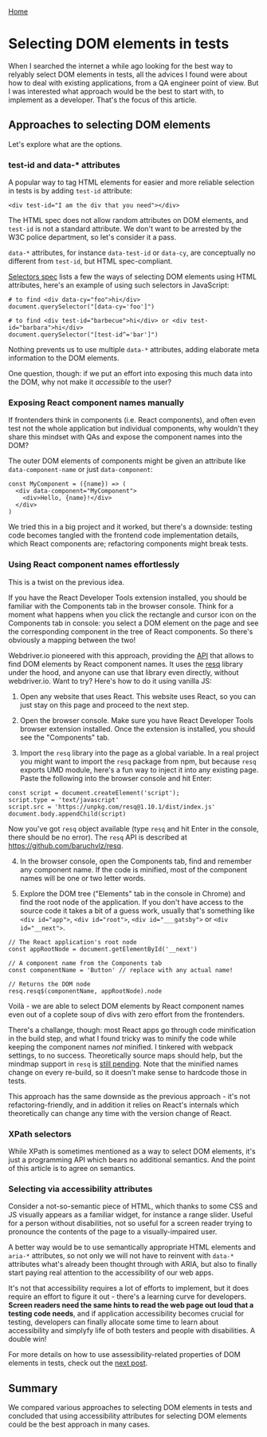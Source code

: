 [Home](/)

# Selecting DOM elements in tests

When I searched the internet a while ago looking for the best way to relyably
select DOM elements in tests, all the advices I found were about how to deal
with existing applications, from a QA engineer point of view. But I was
interested what approach would be the best to start with, to implement as a
developer. That's the focus of this article.

## Approaches to selecting DOM elements

Let's explore what are the options.

### test-id and data-* attributes

A popular way to tag HTML elements for easier and more reliable selection in
tests is by adding `test-id` attribute:

```
<div test-id="I am the div that you need"></div>
```

The HTML spec does not allow random attributes on DOM elements, and `test-id` is
not a standard attribute. We don't want to be arrested by the W3C police
department, so let's consider it a pass.

`data-*` attributes, for instance `data-test-id` or `data-cy`, are
conceptually no different from `test-id`, but HTML spec-compliant.

[Selectors spec](https://www.w3.org/TR/selectors-4/) lists a few the ways of
selecting DOM elements using HTML attributes, here's an example of using such
selectors in JavaScript:

```
# to find <div data-cy="foo">hi</div>
document.querySelector("[data-cy='foo']")

# to find <div test-id="barbecue">hi</div> or <div test-id="barbara">hi</div>
document.querySelector("[test-id^='bar']")
```

Nothing prevents us to use multiple `data-*` attributes, adding elaborate meta
information to the DOM elements.

One question, though: if we put an effort into exposing this much data into the
DOM, why not make it _accessible_ to the user?

### Exposing React component names manually

If frontenders think in components (i.e. React components), and often even test
not the whole application but individual components, why wouldn't they share
this mindset with QAs and expose the component names into the DOM?

The outer DOM elements of components might be given an attribute like
`data-component-name` or just `data-component`:

```
const MyComponent = ({name}) => (
  <div data-component="MyComponent">
    <div>Hello, {name}!</div>
  </div>
)
```

We tried this in a big project and it worked, but there's a downside: testing
code becomes tangled with the frontend code implementation details, which React
components are; refactoring components might break tests.

### Using React component names effortlessly

This is a twist on the previous idea.

If you have the React Developer Tools extension installed, you should be
familiar with the Components tab in the browser console. Think for a moment what
happens when you click the rectangle and cursor icon on the Components tab in
console: you select a DOM element on the page and see the corresponding component
in the tree of React components. So there's obviously a mapping between the two!

Webdriver.io pioneered with this approach, providing the
[API](https://webdriver.io/docs/api/browser/react$) that allows to find DOM
elements by React component names. It uses the
[resq](https://github.com/baruchvlz/resq) library under the hood, and anyone can
use that library even directly, without webdriver.io. Want to try? Here's how to
do it using vanilla JS:

1. Open any website that uses React. This website uses React, so you can just
stay on this page and proceed to the next step.

2. Open the browser console. Make sure you have React Developer Tools browser
extension installed. Once the extension is installed, you should see the
"Components" tab.

3. Import the `resq` library into the page as a global variable. In a real
project you might want to import the `resq` package from npm, but because `resq`
exports UMD module, here's a fun way to inject it into any existing page. Paste
the following into the browser console and hit Enter:

```
const script = document.createElement('script');
script.type = 'text/javascript'
script.src = 'https://unpkg.com/resq@1.10.1/dist/index.js'
document.body.appendChild(script)
```

Now you've got `resq` object available (type `resq` and hit Enter in the
console, there should be no error). The `resq` API is described at
https://github.com/baruchvlz/resq.

4. In the browser console, open the Components tab, find and remember any
component name. If the code is minified, most of the component names will be one
or two letter words.

5.  Explore the DOM tree ("Elements" tab in the console in Chrome) and find the
root node of the application. If you don't have access to the source code it
takes a bit of a guess work, usually that's something like `<div id="app">`,
`<div id="root">`, `<div id="___gatsby">` or `<div id="__next">`.

```
// The React application's root node
const appRootNode = document.getElementById('__next')

// A component name from the Components tab
const componentName = 'Button' // replace with any actual name!

// Returns the DOM node
resq.resq$(componentName, appRootNode).node
```

Voilà - we are able to select DOM elements by React component names even out of
a coplete soup of divs with zero effort from the frontenders.

There's a challange, though: most React apps go through code minification in the
build step, and what I found tricky was to minify the code while keeping the
component names _not_ minified. I tinkered with webpack settings, to no success.
Theoretically source maps should help, but the mindmap support in `resq` is
[still pending](https://github.com/baruchvlz/resq/issues/17). Note that the
minified names change on every re-build, so it doesn't make sense to hardcode
those in tests.

This approach has the same downside as the previous approach - it's not
refactoring-friendly, and in addition it relies on React's internals which
theoretically can change any time with the version change of React.

### XPath selectors

While XPath is sometimes mentioned as a way to select DOM elements, it's just a
programming API which bears no additional semantics. And the point of this
article is to agree on semantics.

### Selecting via accessibility attributes

Consider a not-so-semantic piece of HTML, which thanks to some CSS and JS
visually appears as a familiar widget, for instance a range slider. Useful for a
person without disabilities, not so useful for a screen reader trying to
pronounce the contents of the page to a visually-impaired user.

A better way would be to use semantically appropriate HTML elements and `aria-*`
attributes, so not only we will not have to reinvent with `data-*` attributes
what's already been thought through with ARIA, but also to finally start paying
real attention to the accessibility of our web apps.

It's not that accessibility requires a lot of efforts to implement, but it does
require an effort to figure it out - there's a learning curve for developers.
**Screen readers need the same hints to read the web page out loud that a
testing code needs**, and if application accessibility becomes crucial for
testing, developers can finally allocate some time to learn about accessibility
and simplyfy life of both testers and people with disabilities. A double win!

For more details on how to use assessibility-related properties of DOM elements
in tests, check out the [next post](/posts/testing-via-a11y).

## Summary

We compared various approaches to selecting DOM elements in tests and concluded
that using accessibility attributes for selecting DOM elements could be the best
approach in many cases.
